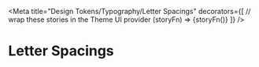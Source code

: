 


<Meta
  title="Design Tokens/Typography/Letter Spacings"
  decorators={[
    // wrap these stories in the Theme UI provider
    (storyFn) => <ThemeUIRenderer theme={theme}>{storyFn()}</ThemeUIRenderer>
  ]}
/>

# Letter Spacings

<LetterSpacings
  fontFamily={theme.fonts.body}
  letterSpacings={theme.letterSpacings}
/>
